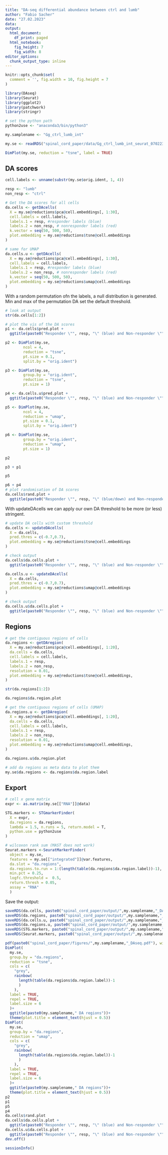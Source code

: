 ```yaml
---
title: "DA-seq differential abundance between ctrl and lumb"
author: "Fabio Sacher"
date: "27.02.2023"
data:
output:
  html_document:
    df_print: paged
  html_notebook:
    fig_height: 7
    fig_width: 8
editor_options:
  chunk_output_type: inline
---
```


```r
knitr::opts_chunk$set(
  comment = '', fig.width = 10, fig.height = 7
)
```

```r
library(DAseq)
library(Seurat)
library(ggplot2)
library(patchwork)
library(stringr)
```

```r
# set the python path
python2use <- "anaconda3/bin/python3"

my.samplename <- "Gg_ctrl_lumb_int"

my.se <- readRDS("spinal_cord_paper/data/Gg_ctrl_lumb_int_seurat_070223.rds")

DimPlot(my.se, reduction = "tsne", label = TRUE)
```

## DA scores

```r
cell.labels <- unname(substr(my.se$orig.ident, 1, 4))

resp <- "lumb"
non_resp <- "ctrl"

# Get the DA scores for all cells
da.cells <- getDAcells(
  X = my.se@reductions$pca@cell.embeddings[, 1:30],
  cell.labels = cell.labels,
  labels.1 = resp, #responder labels (blue)
  labels.2 = non_resp, # nonresponder labels (red)
  k.vector = seq(50, 500, 50),
  plot.embedding = my.se@reductions$tsne@cell.embeddings
)

# same for UMAP
da.cells.u <- getDAcells(
  X = my.se@reductions$pca@cell.embeddings[, 1:30],
  cell.labels = cell.labels,
  labels.1 = resp, #responder labels (blue)
  labels.2 = non_resp, # nonresponder labels (red)
  k.vector = seq(50, 500, 50),
  plot.embedding = my.se@reductions$umap@cell.embeddings
)
```

With a random permutation ofn the labels, a null distribution is generated. Min and max of the permutation DA set the default threshold.

```r
# look at output
str(da.cells[1:2])

# plot the vis of the DA scores
p1 <- da.cells$pred.plot + 
  ggtitle(paste0("Responder \"", resp, "\" (blue) and Non-responder \"", non_resp,"\" (red)"))

p2 <- DimPlot(my.se,
        ncol = 4,
        reduction = "tsne",
        pt.size = 0.1,
        split.by = "orig.ident")

p3 <- DimPlot(my.se, 
        group.by = "orig.ident",
        reduction = "tsne",
        pt.size = 1)

p4 <- da.cells.u$pred.plot + 
  ggtitle(paste0("Responder \"", resp, "\" (blue) and Non-responder \"", non_resp,"\" (red)"))

p5 <- DimPlot(my.se,
        ncol = 4,
        reduction = "umap",
        pt.size = 0.1,
        split.by = "orig.ident")

p6 <- DimPlot(my.se, 
        group.by = "orig.ident",
        reduction = "umap",
        pt.size = 1)

p2 

p3 + p1

p5

p6 + p4
# plot randomisation of DA scores
da.cells$rand.plot + 
  ggtitle(paste0("Responder \"", resp, "\" (blue/down) and Non-responder \"", non_resp,"\" (red/up)"))

```

With updateDAcells we can apply our own DA threshold to be more (or less) stringent.

```r
# update DA cells with custom threshold
da.cells <- updateDAcells(
  X = da.cells,
  pred.thres = c(-0.7,0.7),
  plot.embedding = my.se@reductions$tsne@cell.embeddings
)

# check output
da.cells$da.cells.plot + 
  ggtitle(paste0("Responder \"", resp, "\" (blue) and Non-responder \"", non_resp,"\" (red)"))

da.cells.u <- updateDAcells(
  X = da.cells,
  pred.thres = c(-0.7,0.7),
  plot.embedding = my.se@reductions$umap@cell.embeddings
)

# check output
da.cells.u$da.cells.plot + 
  ggtitle(paste0("Responder \"", resp, "\" (blue) and Non-responder \"", non_resp,"\" (red)"))
```

## Regions

```r
# get the contiguous regions of cells
da.regions <- getDAregion(
  X = my.se@reductions$pca@cell.embeddings[, 1:20],
  da.cells = da.cells,
  cell.labels = cell.labels,
  labels.1 = resp,
  labels.2 = non_resp,
  resolution = 0.01,
  plot.embedding = my.se@reductions$tsne@cell.embeddings,
)

str(da.regions[1:2])

da.regions$da.region.plot

# get the contiguous regions of cells (UMAP)
da.regions.u <- getDAregion(
  X = my.se@reductions$pca@cell.embeddings[, 1:20],
  da.cells = da.cells,
  cell.labels = cell.labels,
  labels.1 = resp,
  labels.2 = non_resp,
  resolution = 0.01,
  plot.embedding = my.se@reductions$umap@cell.embeddings,
)

da.regions.u$da.region.plot

# add da regions as meta data to plot them
my.se$da.regions <- da.regions$da.region.label
```

## Export

```r

# cell x gene matrix
expr <- as.matrix(my.se[["RNA"]]@data)

STG.markers <- STGmarkerFinder(
  X = expr,
  da.regions = da.regions,
  lambda = 1.5, n.runs = 5, return.model = T,
  python.use = python2use
)

# wilcoxon rank sum (MAST does not work)
Seurat.markers <-SeuratMarkerFinder(
  object = my.se,
  features = my.se[["integrated"]]@var.features,
  da.slot = "da.regions",
  da.regions.to.run = 1:(length(table(da.regions$da.region.label))-1),
  min.pct = 0.25,
  logfc.threshold =  0.5,
  return.thresh = 0.05,
  assay = "RNA"
  )
```

Save the output:
 
```r

saveRDS(da.cells, paste0("spinal_cord_paper/output/",my.samplename,"_DA_cells.rds"))
saveRDS(da.regions, paste0("spinal_cord_paper/output/",my.samplename,"_DA_regions.rds"))
saveRDS(da.cells.u, paste0("spinal_cord_paper/output/",my.samplename,"_DA_cells_umap.rds"))
saveRDS(da.regions.u, paste0("spinal_cord_paper/output/",my.samplename,"_DA_regions_umap.rds"))
saveRDS(STG.markers, paste0("spinal_cord_paper/output/",my.samplename,"_STG_markers.rds"))
saveRDS(Seurat.markers, paste0("spinal_cord_paper/output/",my.samplename,"_Seurat_markers.rds"))

```

```r
pdf(paste0("spinal_cord_paper/figures/",my.samplename,"_DAseq.pdf"), width = 10, height = 10)
DimPlot(
  my.se,
  group.by = "da.regions",
  reduction = "tsne",
  cols = c(
    "grey",
    rainbow(
      length(table(da.regions$da.region.label))-1
      )
    ),
  label = TRUE,
  repel = TRUE,
  label.size = 6
  )+
  ggtitle(paste0(my.samplename," DA regions"))+
  theme(plot.title = element_text(hjust = 0.5))
DimPlot(
  my.se,
  group.by = "da.regions",
  reduction = "umap",
  cols = c(
    "grey",
    rainbow(
      length(table(da.regions$da.region.label))-1
      )
    ),
  label = TRUE,
  repel = TRUE,
  label.size = 6
  )+
  ggtitle(paste0(my.samplename," DA regions"))+
  theme(plot.title = element_text(hjust = 0.5))
p2
p1
p5
p4
da.cells$rand.plot
da.cells$da.cells.plot + 
  ggtitle(paste0("Responder \"", resp, "\" (blue) and Non-responder \"", non_resp,"\" (red)"))
da.cells.u$da.cells.plot + 
  ggtitle(paste0("Responder \"", resp, "\" (blue) and Non-responder \"", non_resp,"\" (red)"))
dev.off()

```


```r
sessionInfo()
```

